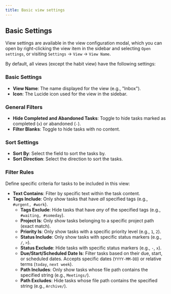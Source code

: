 ```yaml
---
title: Basic view settings
---
```



<VersionCallout version="7.0.0" />

## Basic Settings

View settings are available in the view configuration modal, which you can open by right-clicking the view item in the sidebar and selecting `Open settings`, or visiting `Settings` -> `View` -> `View Name`.

By default, all views (except the habit view) have the following settings:

### Basic Settings

- **View Name**: The name displayed for the view (e.g., "Inbox").
- **Icon**: The Lucide icon used for the view in the sidebar.

### General Filters

- **Hide Completed and Abandoned Tasks**: Toggle to hide tasks marked as completed (`x`) or abandoned (`-`).
- **Filter Blanks**: Toggle to hide tasks with no content.

### Sort Settings

- **Sort By**: Select the field to sort the tasks by.
- **Sort Direction**: Select the direction to sort the tasks.

### Filter Rules

Define specific criteria for tasks to be included in this view:

- **Text Contains**: Filter by specific text within the task content.
- **Tags Include**: Only show tasks that have _all_ specified tags (e.g., `#urgent, #work`).
  - **Tags Exclude**: Hide tasks that have _any_ of the specified tags (e.g., `#waiting, #someday`).
  - **Project Is**: Only show tasks belonging to a specific project path (exact match).
  - **Priority Is**: Only show tasks with a specific priority level (e.g., `1`, `2`).
  - **Status Include**: Only show tasks with specific status markers (e.g., `/`, `>`).
  - **Status Exclude**: Hide tasks with specific status markers (e.g., `-`, `x`).
  - **Due/Start/Scheduled Date Is**: Filter tasks based on their due, start, or scheduled dates. Accepts specific dates (`YYYY-MM-DD`) or relative terms (`today`, `next week`).
  - **Path Includes**: Only show tasks whose file path contains the specified string (e.g., `Meetings/`).
  - **Path Excludes**: Hide tasks whose file path contains the specified string (e.g., `Archive/`).
